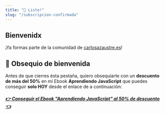 ```yaml
---
title: "🎉 Listo!"
slug: "/subscripcion-confirmada"
---
```


## Bienvenidx

¡Ya formas parte de la comunidad de [carlosazaustre.es](https://carlosazaustre.es)!

## 📙 Obsequio de bienvenida

Antes de que cierres ésta pestaña, quiero obsequiarte con un **descuento de más del 50%** en mi Ebook **Aprendiendo JavaScript** que puedes conseguir **solo HOY** desde el enlace de a continuación:

##### [👉 Conseguir el Ebook "Aprendiendo JavaScript" al 50% de descuento 👈](http://leanpub.com/aprendiendo-javascript/c/WELCOME)

<Countdown hours={24} delayInMinutes={43} delayInSeconds={22} />